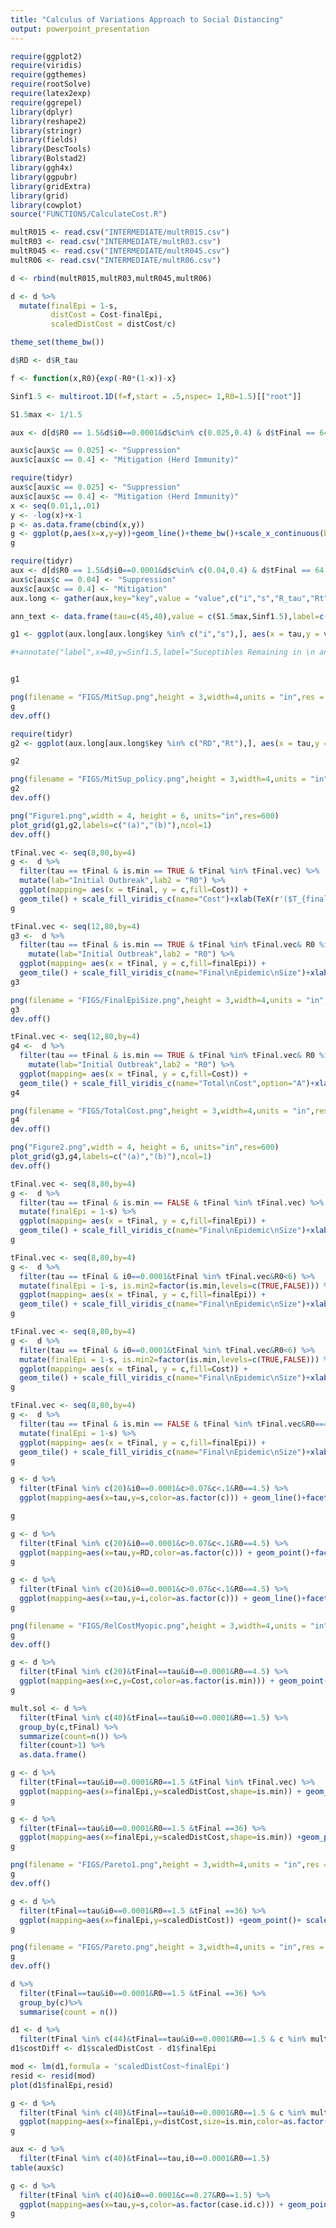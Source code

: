 ```yaml
---
title: "Calculus of Variations Approach to Social Distancing"
output: powerpoint_presentation
---
```


```r
require(ggplot2)
require(viridis)
require(ggthemes)
require(rootSolve)
require(latex2exp)
require(ggrepel)
library(dplyr)
library(reshape2)
library(stringr)
library(fields)
library(DescTools)
library(Bolstad2)
library(ggh4x)
library(ggpubr)
library(gridExtra)
library(grid)
library(cowplot)
source("FUNCTIONS/CalculateCost.R")
```

```r
multR015 <- read.csv("INTERMEDIATE/multR015.csv")
multR03 <- read.csv("INTERMEDIATE/multR03.csv")
multR045 <- read.csv("INTERMEDIATE/multR045.csv")
multR06 <- read.csv("INTERMEDIATE/multR06.csv")
```

```r
d <- rbind(multR015,multR03,multR045,multR06)
```

```r
d <- d %>%
  mutate(finalEpi = 1-s, 
         distCost = Cost-finalEpi,
         scaledDistCost = distCost/c) 

```

```r
theme_set(theme_bw())
```

```r
d$RD <- d$R_tau
```


```r
f <- function(x,R0){exp(-R0*(1-x))-x}
```
```r

Sinf1.5 <- multiroot.1D(f=f,start = .5,nspec= 1,R0=1.5)[["root"]]

S1.5max <- 1/1.5
```

```r
aux <- d[d$R0 == 1.5&d$i0==0.0001&d$c%in% c(0.025,0.4) & d$tFinal == 64 & d$is.min==TRUE,]
```

```r
aux$c[aux$c == 0.025] <- "Suppression"
aux$c[aux$c == 0.4] <- "Mitigation (Herd Immunity)"

require(tidyr)
aux$c[aux$c == 0.025] <- "Suppression"
aux$c[aux$c == 0.4] <- "Mitigation (Herd Immunity)"
x <- seq(0.01,1,.01)
y <- -log(x)+x-1
p <- as.data.frame(cbind(x,y))
g <- ggplot(p,aes(x=x,y=y))+geom_line()+theme_bw()+scale_x_continuous(breaks = c(0,.2,.4,.6,.8,1),labels = c(0, "0.2","0.4","0.6","0.8","1"))+xlab("RD")+ylab("g(x)")+xlab("x")+scale_y_continuous(breaks= c(0,1,2,3),labels = c(0, "1", "2","3"))
g
```

```r


require(tidyr)
aux <- d[d$R0 == 1.5&d$i0==0.0001&d$c%in% c(0.04,0.4) & d$tFinal == 64,]
aux$c[aux$c == 0.04] <- "Suppression"
aux$c[aux$c == 0.4] <- "Mitigation"
aux.long <- gather(aux,key="key",value = "value",c("i","s","R_tau","Rt","RD"))
```

```r
ann_text <- data.frame(tau=c(45,40),value = c(S1.5max,Sinf1.5),label=c("Max Suceptibles\n for Herd Immunity","Suceptibles Remaining in \n an Uncontrolled Epidemic"),key=c("s","s"),c=c("Mitigation","Mitigation"))

g1 <- ggplot(aux.long[aux.long$key %in% c("i","s"),], aes(x = tau,y = value,linetype=key))+geom_line()+xlab(TeX(r'($\tau$)'))+scale_y_continuous(limits = c(0,1))+facet_grid(.~c)+ylab("Proportion of Population")+geom_hline(yintercept=Sinf1.5,linetype="dashed",color="red")+geom_hline(yintercept=S1.5max,linetype="dashed",color="red")+scale_linetype(name="",labels=list(TeX(r'($i$)'),TeX(r'($s$)')))+geom_label(data=ann_text,aes(label=label),size=2.2,label.size = .1,label.padding=unit(.1,"lines"),label.r = unit(.1,"lines"))+theme(legend.position = "bottom")

#+annotate("label",x=40,y=Sinf1.5,label="Suceptibles Remaining in \n an Uncontrolled Epidemic")+annotate("label",x=50,y=S1.5max,c="Mitigation",label="Max Suceptibles\n for Herd Immunity")


g1
```

```r
png(filename = "FIGS/MitSup.png",height = 3,width=4,units = "in",res = 800)
g
dev.off()

```

```r

require(tidyr)
g2 <- ggplot(aux.long[aux.long$key %in% c("RD","Rt"),], aes(x = tau,y = value,linetype = key))+geom_line()+theme_bw()+xlab(TeX(r'($\tau$)'))+scale_y_continuous(limits = c(0,1.5))+facet_grid(.~c)+ylab("")+geom_hline(yintercept=1,linetype="dashed",color="red")+scale_linetype_discrete(name="",breaks=c("RD","Rt"),labels=list(TeX(r'($R_D$)'),TeX(r'($R_{\tau}$)')))+theme(legend.position = "bottom")+ylab("Reproduction Number")

g2
```
```r
png(filename = "FIGS/MitSup_policy.png",height = 3,width=4,units = "in",res = 800)
g2
dev.off()

```
```r
png("Figure1.png",width = 4, height = 6, units="in",res=600)
plot_grid(g1,g2,labels=c("(a)","(b)"),ncol=1)
dev.off()
```

```r
tFinal.vec <- seq(8,80,by=4)
g <-  d %>%
  filter(tau == tFinal & is.min == TRUE & tFinal %in% tFinal.vec) %>%
  mutate(lab="Initial Outbreak",lab2 = "R0") %>%
  ggplot(mapping= aes(x = tFinal, y = c,fill=Cost)) +
  geom_tile() + scale_fill_viridis_c(name="Cost")+xlab(TeX(r'($T_{final}$)'))+theme(legend.position = "bottom")+facet_nested(lab+as.factor(i0)~lab2+as.factor(R0))
g

```

```r
tFinal.vec <- seq(12,80,by=4)
g3 <-  d %>%
  filter(tau == tFinal & is.min == TRUE & tFinal %in% tFinal.vec& R0 %in% c(1.5,3,4.5)) %>%
    mutate(lab="Initial Outbreak",lab2 = "R0") %>%
  ggplot(mapping= aes(x = tFinal, y = c,fill=finalEpi)) +
  geom_tile() + scale_fill_viridis_c(name="Final\nEpidemic\nSize")+xlab(TeX(r'($\tau_{final}$)'))+theme(legend.position = "bottom")+facet_wrap(.~ as.factor(i0))+facet_grid(as.factor(i0)~as.factor(R0))+ylab(TeX(r'($c$)'))+facet_nested(lab+as.factor(i0)~lab2+as.factor(R0))+theme(legend.position = "bottom")
g3

```
```r
png(filename = "FIGS/FinalEpiSize.png",height = 3,width=4,units = "in",res = 800)
g3
dev.off()

```

```r
tFinal.vec <- seq(12,80,by=4)
g4 <-  d %>%
  filter(tau == tFinal & is.min == TRUE & tFinal %in% tFinal.vec& R0 %in% c(1.5,3,4.5)) %>%
    mutate(lab="Initial Outbreak",lab2 = "R0") %>%
  ggplot(mapping= aes(x = tFinal, y = c,fill=Cost)) +
  geom_tile() + scale_fill_viridis_c(name="Total\nCost",option="A")+xlab(TeX(r'($T_{final}$)'))+theme(legend.position = "bottom")+facet_wrap(.~ as.factor(i0))+facet_grid(as.factor(i0)~as.factor(R0))+ylab(TeX(r'($c$)'))+facet_nested(lab+as.factor(i0)~lab2+as.factor(R0))+theme(legend.position = "bottom")
g4

```

```r
png(filename = "FIGS/TotalCost.png",height = 3,width=4,units = "in",res = 800)
g4
dev.off()

```

```r
png("Figure2.png",width = 4, height = 6, units="in",res=600)
plot_grid(g3,g4,labels=c("(a)","(b)"),ncol=1)
dev.off()
```

```r
tFinal.vec <- seq(8,80,by=4)
g <-  d %>%
  filter(tau == tFinal & is.min == FALSE & tFinal %in% tFinal.vec) %>%
  mutate(finalEpi = 1-s) %>%
  ggplot(mapping= aes(x = tFinal, y = c,fill=finalEpi)) +
  geom_tile() + scale_fill_viridis_c(name="Final\nEpidemic\nSize")+xlab(TeX(r'($T_{final}$)'))+theme(legend.position = "bottom")+facet_grid(as.factor(i0)~as.factor(R0))
g

```
```r
tFinal.vec <- seq(8,80,by=4)
g <-  d %>%
  filter(tau == tFinal & i0==0.0001&tFinal %in% tFinal.vec&R0<6) %>%
  mutate(finalEpi = 1-s, is.min2=factor(is.min,levels=c(TRUE,FALSE))) %>%
  ggplot(mapping= aes(x = tFinal, y = c,fill=finalEpi)) +
  geom_tile() + scale_fill_viridis_c(name="Final\nEpidemic\nSize")+xlab(TeX(r'($T_{final}$)'))+theme(legend.position = "bottom")+facet_grid(is.min2~as.factor(R0))
g

```
```r
tFinal.vec <- seq(8,80,by=4)
g <-  d %>%
  filter(tau == tFinal & i0==0.0001&tFinal %in% tFinal.vec&R0<6) %>%
  mutate(finalEpi = 1-s, is.min2=factor(is.min,levels=c(TRUE,FALSE))) %>%
  ggplot(mapping= aes(x = tFinal, y = c,fill=Cost)) +
  geom_tile() + scale_fill_viridis_c(name="Final\nEpidemic\nSize")+xlab(TeX(r'($T_{final}$)'))+theme(legend.position = "bottom")+facet_grid(is.min2~as.factor(R0))
g

```

```r
tFinal.vec <- seq(8,80,by=4)
g <-  d %>%
  filter(tau == tFinal & is.min == FALSE & tFinal %in% tFinal.vec&R0==4.5&i0==0.0001) %>%
  mutate(finalEpi = 1-s) %>%
  ggplot(mapping= aes(x = tFinal, y = c,fill=finalEpi)) +
  geom_tile() + scale_fill_viridis_c(name="Final\nEpidemic\nSize")+xlab(TeX(r'($T_{final}$)'))+theme(legend.position = "bottom")+facet_grid(as.factor(i0)~as.factor(R0))
g

```

```r
g <- d %>% 
  filter(tFinal %in% c(20)&i0==0.0001&c>0.07&c<.1&R0==4.5) %>%
  ggplot(mapping=aes(x=tau,y=s,color=as.factor(c))) + geom_line()+facet_grid(.~is.min)+  scale_color_manual(values = c("#1b9e77", "#d95f02")) 

g

```

```r
g <- d %>% 
  filter(tFinal %in% c(20)&i0==0.0001&c>0.07&c<.1&R0==4.5) %>%
  ggplot(mapping=aes(x=tau,y=RD,color=as.factor(c))) + geom_point()+facet_grid(.~is.min)
g

```
```r
g <- d %>% 
  filter(tFinal %in% c(20)&i0==0.0001&c>0.07&c<.1&R0==4.5) %>%
  ggplot(mapping=aes(x=tau,y=i,color=as.factor(c))) + geom_line()+facet_grid(.~is.min)
g

```


```r
png(filename = "FIGS/RelCostMyopic.png",height = 3,width=4,units = "in",res = 800)
g
dev.off()

```
```r
g <- d %>% 
  filter(tFinal %in% c(20)&tFinal==tau&i0==0.0001&R0==4.5) %>%
  ggplot(mapping=aes(x=c,y=Cost,color=as.factor(is.min))) + geom_point()
g
```
```r
mult.sol <- d %>% 
  filter(tFinal %in% c(40)&tFinal==tau&i0==0.0001&R0==1.5) %>%
  group_by(c,tFinal) %>%
  summarize(count=n()) %>%
  filter(count>1) %>%
  as.data.frame()
```
```r
g <- d %>% 
  filter(tFinal==tau&i0==0.0001&R0==1.5 &tFinal %in% tFinal.vec) %>%
  ggplot(mapping=aes(x=finalEpi,y=scaledDistCost,shape=is.min)) + geom_line(span=.1,aes(group=as.factor(tFinal)),size=.1)+geom_point(aes(color=c))+ scale_color_viridis_c(name="c")+geom_label_repel(aes(label=tFinal))
g
```
```r
g <- d %>% 
  filter(tFinal==tau&i0==0.0001&R0==1.5 &tFinal ==36) %>%
  ggplot(mapping=aes(x=finalEpi,y=scaledDistCost,shape=is.min)) +geom_point(aes(color=c))+ scale_color_viridis_c(name="Relative Cost\nof Social\nDistancing")+ylab("Total Distancing")+xlab("Proportion Infected")+scale_shape(name="Global Min\n(Given c)")+ggtitle("Pareto-Optimum")
g
```
```r
png(filename = "FIGS/Pareto1.png",height = 3,width=4,units = "in",res = 800)
g
dev.off()

```
```r
g <- d %>% 
  filter(tFinal==tau&i0==0.0001&R0==1.5 &tFinal ==36) %>%
  ggplot(mapping=aes(x=finalEpi,y=scaledDistCost)) +geom_point()+ scale_color_viridis_c(name="Relative Cost\nof Social\nDistancing")+ylab("Distancing Cost\n(Arbitrary Units)")+xlab("Proportion Infected")+ggtitle("Pareto-Optimum")
g
```
```r
png(filename = "FIGS/Pareto.png",height = 3,width=4,units = "in",res = 800)
g
dev.off()

```

```r
d %>% 
  filter(tFinal==tau&i0==0.0001&R0==1.5 &tFinal ==36) %>%
  group_by(c)%>%
  summarise(count = n())
```

```r
d1 <- d %>% 
  filter(tFinal %in% c(44)&tFinal==tau&i0==0.0001&R0==1.5 & c %in% mult.sol$c)
d1$costDiff <- d1$scaledDistCost - d1$finalEpi
```
```r
mod <- lm(d1,formula = 'scaledDistCost~finalEpi')
resid <- resid(mod)
plot(d1$finalEpi,resid)
```

```r
g <- d %>% 
  filter(tFinal %in% c(40)&tFinal==tau&i0==0.0001&R0==1.5 & c %in% mult.sol$c) %>%
  ggplot(mapping=aes(x=finalEpi,y=distCost,size=is.min,color=as.factor(c))) + geom_point()+geom_abline(intercept=.45,slope=-1)+scale_alpha_discrete(range=c(0.5,1)) + scale_color_viridis_d(name="c")
g
```


```r
aux <- d %>% 
  filter(tFinal %in% c(40)&tFinal==tau,i0==0.0001&R0==1.5)
table(aux$c)
```

```r
g <- d %>% 
  filter(tFinal %in% c(40)&i0==0.0001&c==0.27&R0==1.5) %>%
  ggplot(mapping=aes(x=tau,y=s,color=as.factor(case.id.c))) + geom_point()
g

```



